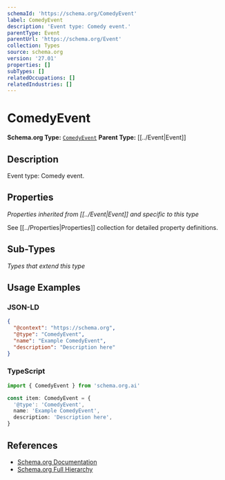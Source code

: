 ```yaml
---
schemaId: 'https://schema.org/ComedyEvent'
label: ComedyEvent
description: 'Event type: Comedy event.'
parentType: Event
parentUrl: 'https://schema.org/Event'
collection: Types
source: schema.org
version: '27.01'
properties: []
subTypes: []
relatedOccupations: []
relatedIndustries: []
---
```

# ComedyEvent

**Schema.org Type:** [`ComedyEvent`](https://schema.org/ComedyEvent)
**Parent Type:** [[../Event|Event]]

## Description

Event type: Comedy event.

## Properties

*Properties inherited from [[../Event|Event]] and specific to this type*

See [[../Properties|Properties]] collection for detailed property definitions.

## Sub-Types

*Types that extend this type*

## Usage Examples

### JSON-LD

```json
{
  "@context": "https://schema.org",
  "@type": "ComedyEvent",
  "name": "Example ComedyEvent",
  "description": "Description here"
}
```

### TypeScript

```typescript
import { ComedyEvent } from 'schema.org.ai'

const item: ComedyEvent = {
  '@type': 'ComedyEvent',
  name: 'Example ComedyEvent',
  description: 'Description here',
}
```

## References

- [Schema.org Documentation](https://schema.org/ComedyEvent)
- [Schema.org Full Hierarchy](https://schema.org/docs/full.html)
